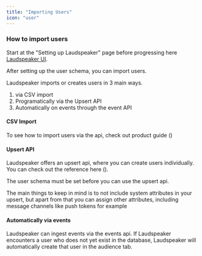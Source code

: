 ```yaml
---
title: "Importing Users"
icon: "user"
---
```

### How to import users

<Warning>Start at the "Setting up Laudspeaker" page before progressing here [Laudspeaker UI](https://app.laudspeaker.com/).</Warning>

After setting up the user schema, you can import users.

Laudspeaker imports or creates users in 3 main ways.

1) via CSV import
2) Programatically via the Upsert API
3) Automatically on events through the event API

#### CSV Import

To see how to import users via the api, check out product guide ()

#### Upsert API

Laudspeaker offers an upsert api, where you can create users individually. You can check out the reference here (). 

The user schema must be set before you can use the upsert api.

The main things to keep in mind is to not include system attributes in your upsert, but apart from that you can assign other attributes, including message channels like push tokens for example

#### Automatically via events

Laudspeaker can ingest events via the events api. If Laudspeaker encounters a user who does not yet exist in the database, Laudspeaker will automatically create that user in the audience tab.